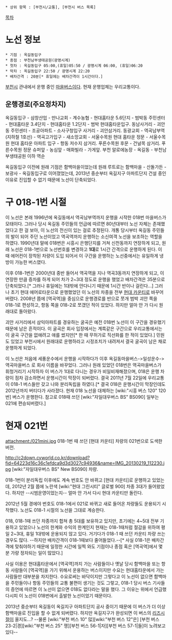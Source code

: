  * 상위 항목 : [부천시/교통], [부천시 버스 목록]

[[목차]]

= 노선 정보 =
 * 기점 : 옥길동입구
 * 종점 : 부천남부생태공원(광명시계)
 * 첫차 : 옥길동입구 05:00,(휴일)05:50 / 광명시계 06:00, (휴일)06:20
 * 막차 : 옥길동입구 22:50 / 광명시계 22:20
 * 배차간격 : 20분[* 휴일에는 배차간격이 1시간이다.]

[[부천시]] 관내에서 운행 중인 [[마을버스]]이다. 현재 운행업체는 우리교통이다.

== 운행경로(주요정차지) ==
옥길동입구 - 삼창산업 - 만나교회 - 계수농협 - 현대홈타운 5.6단지 - 범박동 주민센터 - 현대홈타운 3.4단지 - 현대홈타운 1.2단지 - 범박 현대홈타운입구. 동남사거리 - 괴안동 주민센터 - 조공아파트 - 소사구청입구 사거리 - 괴안삼거리. 동광교회 - 역곡남부역(지하철 1호선) - 역곡고가입구 - 새소망교회 - 서울수목원 현대 홈타운 정문 - 서울수목원 현대 홈타운 아파트 입구 - 항동 저수지 삼거리. 푸른수목원 후문 - 건널목 삼거리. 푸른수목원 정문 슈퍼앞 - 농심앞 - 매화빌라 - 가게앞. 부천 알로에농장 - 옥길동 - 부천남부생태공원 이하 역순

옥길동입구 이전에 원래 기점은 함백마을이었는데 원래 루트로는 함백마을 - 산돌가든 - 보광사 - 옥길동입구로 이어졌었는데, 2013년 중순부터 옥길지구 아파트단지 건설 중인 이유로 진입할 수 없기 때문에 노선이 단축되었다.

= 구 018-1번 시절 =
이 노선은 본래 1996년에 옥길동에서 역곡남부역까지 운행을 시작한 018번 마을버스가 모태이다. 그러나 당시 옥길동 주민들의 언급에 따르면 80년대부터 노선 자체는 존재했었다고 한 걸 보아, 이 노선의 전신이 있는 걸로 추정된다. 개통 당시부터 옥길동 주민들의 발이 되어 주던 노선이었고 역곡역까지 운행하는 소신여객 노선을 보조하는 역할을 하였다. 1990년대 말에 018번은 시흥시 은행단지를 거쳐 신천동까지 연장하게 되고, 원래 노선은 018-1번으로 노선번호를 변경하고 '''1대'''로 1시간 간격으로 운행하게 된다. 이 때 에어컨이 장착된 차량이 도입 되어서 이 구간을 운행하는 노선중에서는 유일하게 냉방이 가능한 버스였다.

이후 018-1번은 2000년대 중반 들어서 역곡역을 지나 역곡3동까지 연장하게 되고, 이 연장한 만큼 증차를 하게 되어 차가 2~3대 정도로 운행을 했었고 배차간격은 35분으로 단축되었다.[* 그러나 휴일에는 1대밖에 안다니기 때문에 1시간 반이나 걸린다...] 그러나 초기 현대 에어로타운으로 운행했었던 이 노선의 차종을 전부 [[현대 카운티]]로 바꾸어 버렸다. 2008년 쯤에 [역곡역]을 중심으로 운행경로를 반으로 쪼개 범박 괴안 쪽을 018-1로 편성하고, 항동 쪽을 018-2로 쪼갰던 적이 있었다. 하지만 얼마 안 가 다시 원래대로 돌아왔다.

괴안 사거리에서 삼익아파트를 경유하는 굴곡은 예전 018번 노선이 이 구간을 경유했기 때문에 남은 흔적이다. 이 굴곡은 회사 입장에서는 계륵같은 구간으로 우리교통에서는 이 굴곡 구간을 없애려고 애를 썼지만[* 한 때 무허가로 직선화를 한 적이 있었다.] 민원도 있었고 부천시에서 원래대로 운행하라고 시정조치가 내려져서 결국 굴곡이 남은 채로 운행하게 되었다.

이 노선은 처음에 세풍운수에서 운행을 시작하다가 이후 옥길동마을버스->일성운수->역곡마을버스 로 회사 이름을 바꾸었다. 그러나 원래 있었던 018번은 역곡마을버스가 휘청거리기 시작하자 이 버스가 1대로 다니는 경우가 비일비재해졌으며, 018은 운행 차량이 점차 감소하면서 운행시간이 막장이 되버렸다. 결국 2011년 7월 22일에 우리교통이 018-1 버스들만 갖고 나와 분리독립을 하였다.[* 결국 018은 운행시간이 막장인데도 2012년까지 버티다가 사라졌다. 현재 018 노선을 대체하는 [wiki:"시흥 버스 120" 120번] 버스가 운행한다. 참고로 018때 쓰던 [wiki:"자일대우버스 BS" BS090] 일부는 021에 편승되버렸다.]

= 현재 021번 =
attachment:/021mini.jpg
018-1번 때 쓰던 [현대 카운티] 차량의 021번으로 도색한 버전.

http://c2down.cyworld.co.kr/download?fid=64223d16c36c1efdca9d3d3027c94936&name=IMG_20130219_112230.jpg
[wiki:"자일대우버스 BS" New BS090] 차량.

018-1번이 분리독립 이후에도 계속 번호도 안 바뀌고 [현대 카운티]로 운행하고 있었는데, 2012년 2월 쯤에 노란색 [wiki:"현대 그린시티" 글로벌 900] 차종 3대가 들어왔었다. 하지만 --시범운영이었는지-- 얼마 안 가서 다시 현대 카운티만 돌린다.

2012년 5월 경에야 번호도 018-1에서 021로 바뀌고 새로 들어온 차량들도 운용되기 시작했다. 노선도 018-1 시절의 노선을 그대로 계승한다.

018, 018-1때 쓰던 차종까지 합쳐 총 5대를 보유하고 있지만, 초기에는 4~5대 전부 기용하고 있었으나 노선의 한계와 수익의 한계인지 현재는 018-1때처럼 절감을 위하여 평일 2~3대, 휴일 1대밖에 운용되지 않고 있다. 거기다가 018-1 때 쓰던 카운티 차량 쓰는 경우도 많다. --하지만 배차간격이 018-1때보다 줄어들었다.--[* 사실 018-1은 배차간격에 맞춰야하기 때문에 일정한 시간에 일찍 와도 기점이나 종점 혹은 [역곡역]에서 몇 분 가량 정차되는 일이 많았다.]

사실 이용은 현대홈타운에서 [역곡역]까지 가는 사람들이나 옛날 당시 함백마을 또는 항동 사람들이 [역곡역]을 가기 위해서 운용하는 버스이지만 수요는 현대홈타운에서 가는 사람들만 대부분을 차지한다. 수요로써는 바닥이지만 그렇다고 이 노선이 없으면 함백마을 주민들이나 항동 주민들의 교통 불편이 생기는 것도 그렇고, 018-1 당시 버스 기사들의 증언에 따르면 이 노선이 없으면 018도 없다라는 말을 했다. 그 이유는 위에서 언급했다시피 이 노선이 018번에서 출발한 노선이었기 때문이다.

2013년 중순부터 옥길동이 옥길지구 아파트단지 공사 중이기 때문에 이 버스가 더 이상 함백마을로 진입을 할 수 없게 되버렸다. 하지만 옥길지구가 완성되면 이 버스의 [[리즈시절]]이 올지도...? --물론 [wiki:"부천 버스 10" 많][wiki:"부천 버스 12"은] [부천 버스 23-2|경][wiki:"부천 버스 25" 쟁][부천 버스 56-1|자][부천 버스 57-1|들]이 노려보고 있다--

